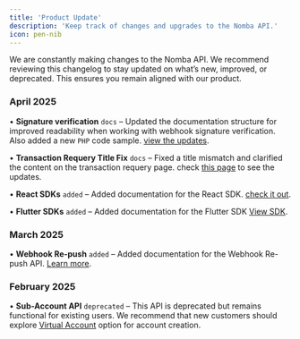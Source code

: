 ```yaml
---
title: 'Product Update'
description: 'Keep track of changes and upgrades to the Nomba API.'
icon: pen-nib
---
```


<Note>
   We are constantly making changes to the Nomba API. We recommend reviewing this changelog to stay updated on what’s new, improved, or deprecated. This ensures you remain aligned with our product.
</Note>

### April 2025
• **Signature verification** `docs` –  Updated the documentation structure for improved readability when working with webhook signature verification. Also added a new `PHP` code sample. [view the updates](/products/webhooks/signature-verification-new).

• **Transaction Requery Title Fix** `docs` – Fixed a title mismatch and clarified the content on the transaction requery page. check [this page](/nomba-api-reference/transactions/transaction-requery) to see the updates.

• **React SDKs** `added` – Added documentation for the React SDK. [check it out](/plugins-and-sdk/overview#sdks).

• **Flutter SDKs** `added` – Added documentation for the Flutter SDK [View SDK](/plugins-and-sdk/overview#sdks).

### March 2025

• **Webhook Re-push** `added` – Added documentation for the Webhook Re-push API. [Learn more](/products/webhooks/repush).

### February 2025

• **Sub-Account API** `deprecated` – This API is deprecated but remains functional for existing users. We recommend that new customers should explore [Virtual Account](/products/accounts/creating-a-virtual-account) option for account creation.



